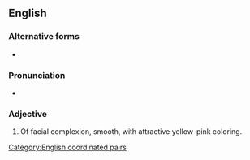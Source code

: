 {{also|peaches and cream}}
==English==

===Alternative forms===
* {{l|en|peaches and cream}}

===Pronunciation===
* {{audio|En-au-peaches-and-cream.ogg|Audio (AU)|lang=en}}

===Adjective===
{{en-adj|head=[[peaches]]-[[and]]-[[cream]]}}

# {{lb|en|idiomatic}} Of facial complexion, smooth, with attractive yellow-pink coloring.

[[Category:English coordinated pairs]]